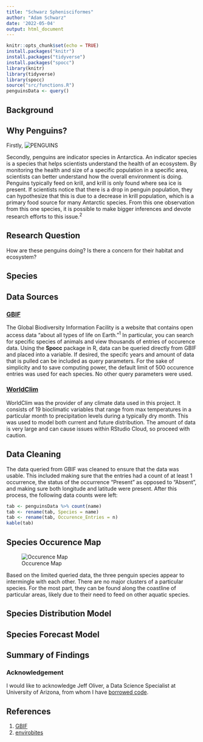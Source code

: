 ```yaml
---
title: "Schwarz Sphenisciformes"
author: "Adam Schwarz"
date: '2022-05-04'
output: html_document
---
```


```r
knitr::opts_chunk$set(echo = TRUE)
install.packages("knitr")
install.packages("tidyverse")
install.packages("spocc")
library(knitr)
library(tidyverse)
library(spocc)
source("src/functions.R")
penguinsData <- query()
```

## Background

## Why Penguins?

Firstly, ![PENGUINS](https://afar-production.imgix.net/uploads/images/afar_post_headers/images/cTfuWAUJoH/original_penguin-arctic-antarctica-2.jpg)

Secondly, penguins are indicator species in Antarctica. An indicator species is a species that helps scientists understand the health of an ecosystem. By monitoring the health and size of a specific population in a specific area, scientists can better understand how the overall environment is doing. Penguins typically feed on krill, and krill is only found where sea ice is present. If scientists notice that there is a drop in penguin population, they can hypothesize that this is due to a decrease in krill population, which is a primary food source for many Antarctic species. From this one observation from this one species, it is possible to make bigger inferences and devote research efforts to this issue.^2^

## Research Question

How are these penguins doing? Is there a concern for their habitat and ecosystem?

## Species

## Data Sources

### [GBIF](gbif.org)

The Global Biodiversity Information Facility is a website that contains open access data "about all types of life on Earth."^1^ In particular, you can search for specific species of animals and view thousands of entries of occurence data. Using the **Spocc** package in R, data can be queried directly from GBIF and placed into a variable. If desired, the specifc years and amount of data that is pulled can be included as query parameters. For the sake of simplicity and to save computing power, the default limit of 500 occurence entries was used for each species. No other query parameters were used.

### [WorldClim](https://www.worldclim.org/data/bioclim.html)

WorldClim was the provider of any climate data used in this project. It consists of 19 bioclimatic variables that range from max temperatures in a particular month to precipitation levels during a typically dry month. This was used to model both current and future distribution. The amount of data is very large and can cause issues within RStudio Cloud, so proceed with caution.

## Data Cleaning

The data queried from GBIF was cleaned to ensure that the data was usable. This included making sure that the entries had a count of at least 1 occurrence, the status of the occurrence "Present" as opposed to "Absent", and making sure both longitude and latitude were present. After this process, the following data counts were left:

```r
tab <- penguinsData %>% count(name)
tab <- rename(tab, Species = name)
tab <- rename(tab, Occurence_Entries = n)
kable(tab)

```

## Species Occurence Map

![Occurence Map](https://raw.githubusercontent.com/insp3ctre/schwarz-sphenisciformes/main/output/penguinsZoomed.jpg)

Based on the limited queried data, the three penguin species appear to intermingle with each other. There are no major clusters of a particular species. For the most part, they can be found along the coastline of particular areas, likely due to their need to feed on other aquatic species.

## Species Distribution Model

## Species Forecast Model

## Summary of Findings

### Acknowledgement

I would like to acknowledge Jeff Oliver, a Data Science Specialist at University of Arizona, from whom I have [borrowed code](https://github.com/jcoliver/biodiversity-sdm-lesson).

## References

1.  [GBIF](gbif.org)
2.  [envirobites](https://envirobites.org/2021/02/09/penguins-and-conservation-how-penguins-can-help-us-conserve-an-entire-ecosystem/)
